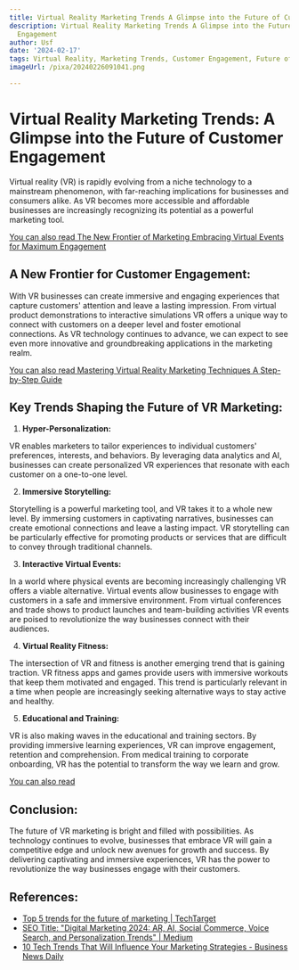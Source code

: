 ```yaml
---
title: Virtual Reality Marketing Trends A Glimpse into the Future of Customer Engagement
description: Virtual Reality Marketing Trends A Glimpse into the Future of Customer
  Engagement
author: Usf
date: '2024-02-17'
tags: Virtual Reality, Marketing Trends, Customer Engagement, Future of Marketing
imageUrl: /pixa/20240226091041.png

---
```

#  Virtual Reality Marketing Trends:  A Glimpse into the Future of Customer Engagement

Virtual reality (VR) is rapidly evolving from  a niche technology to a mainstream  phenomenon, with  far-reaching implications for businesses and consumers  alike. As  VR becomes more accessible and affordable businesses  are increasingly recognizing  its potential as a powerful marketing tool.

[You can also read The New Frontier of Marketing Embracing Virtual Events for Maximum  Engagement](The%20New%20Frontier%20of%20Marketing%20Embracing%20Virtual%20Events%20for%20Maximum%20Engagement)


## A New Frontier for Customer Engagement:

With VR businesses can create immersive and engaging experiences that capture customers' attention and leave a lasting impression. From  virtual product demonstrations to interactive  simulations VR offers a unique way to  connect with customers on a  deeper level and foster emotional  connections. As VR  technology continues to advance, we can expect to see even more innovative  and groundbreaking applications in the marketing realm.

[You  can also read Mastering Virtual Reality Marketing Techniques A Step-by-Step  Guide](Mastering%20Virtual%20Reality%20Marketing%20Techniques%20A%20Step-by-Step%20Guide)


##  Key Trends Shaping the Future of VR Marketing:

1. **Hyper-Personalization:**

VR enables marketers to tailor experiences to  individual customers' preferences, interests, and behaviors. By leveraging  data analytics and AI, businesses can create personalized VR experiences that resonate with each customer on a one-to-one level.

2. **Immersive Storytelling:**

Storytelling is a powerful marketing tool, and VR takes it to a whole new level. By immersing customers in captivating narratives, businesses can create emotional connections and leave a lasting impact. VR storytelling can be particularly  effective for promoting products or services  that are  difficult to convey through traditional channels.

3. **Interactive Virtual Events:**

In a world where  physical events are becoming increasingly challenging VR offers  a viable alternative. Virtual events allow businesses to engage with customers in  a safe and immersive environment.  From virtual conferences and trade shows to product launches and team-building activities VR events are poised to revolutionize the way businesses connect with their audiences.

4. **Virtual Reality  Fitness:**

The intersection of VR and fitness is another emerging trend that is  gaining traction. VR fitness apps and games provide users with immersive workouts that keep them motivated and engaged. This trend is particularly relevant in a time when people are increasingly seeking alternative ways to stay active and  healthy.

5. **Educational and Training:**

VR  is also making waves in the educational and training  sectors. By providing  immersive learning experiences, VR can improve engagement, retention and comprehension. From medical training to corporate onboarding, VR has the potential to transform the way  we learn and grow.

[You can also  read ]()


## Conclusion:

The  future  of VR marketing is bright and  filled with possibilities. As technology continues to evolve, businesses  that embrace VR will gain a competitive edge and unlock new  avenues for growth and success. By delivering captivating and immersive experiences, VR has  the power to revolutionize the way businesses engage  with their customers.

## References:
- [Top 5 trends for the future of marketing | TechTarget](https://www.techtarget.com/searchcustomerexperience/feature/Top-5-trends-for-the-future-of-marketing)
- [SEO Title: "Digital Marketing 2024: AR, AI, Social Commerce, Voice Search, and Personalization Trends" | Medium](https://medium.com/@TaqweemFatima/futuristic-digital-marketing-trends-2024-your-brand-your-way-230f81ddf094)
- [10 Tech Trends That Will Influence Your Marketing Strategies - Business News Daily](https://www.businessnewsdaily.com/8564-future-of-marketing.html)
